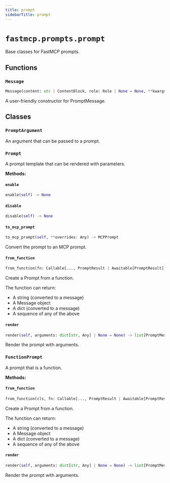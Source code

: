 ```yaml
---
title: prompt
sidebarTitle: prompt
---
```


# `fastmcp.prompts.prompt`


Base classes for FastMCP prompts.

## Functions

### `Message` <sup><a href="https://github.com/pchaganti/gx-fast-mcp/blob/main/src/fastmcp/prompts/prompt.py#L31" target="_blank"><Icon icon="github" style="width: 14px; height: 14px;" /></a></sup>

```python
Message(content: str | ContentBlock, role: Role | None = None, **kwargs: Any) -> PromptMessage
```


A user-friendly constructor for PromptMessage.


## Classes

### `PromptArgument` <sup><a href="https://github.com/pchaganti/gx-fast-mcp/blob/main/src/fastmcp/prompts/prompt.py#L53" target="_blank"><Icon icon="github" style="width: 14px; height: 14px;" /></a></sup>


An argument that can be passed to a prompt.


### `Prompt` <sup><a href="https://github.com/pchaganti/gx-fast-mcp/blob/main/src/fastmcp/prompts/prompt.py#L65" target="_blank"><Icon icon="github" style="width: 14px; height: 14px;" /></a></sup>


A prompt template that can be rendered with parameters.


**Methods:**

#### `enable` <sup><a href="https://github.com/pchaganti/gx-fast-mcp/blob/main/src/fastmcp/prompts/prompt.py#L72" target="_blank"><Icon icon="github" style="width: 14px; height: 14px;" /></a></sup>

```python
enable(self) -> None
```

#### `disable` <sup><a href="https://github.com/pchaganti/gx-fast-mcp/blob/main/src/fastmcp/prompts/prompt.py#L80" target="_blank"><Icon icon="github" style="width: 14px; height: 14px;" /></a></sup>

```python
disable(self) -> None
```

#### `to_mcp_prompt` <sup><a href="https://github.com/pchaganti/gx-fast-mcp/blob/main/src/fastmcp/prompts/prompt.py#L88" target="_blank"><Icon icon="github" style="width: 14px; height: 14px;" /></a></sup>

```python
to_mcp_prompt(self, **overrides: Any) -> MCPPrompt
```

Convert the prompt to an MCP prompt.


#### `from_function` <sup><a href="https://github.com/pchaganti/gx-fast-mcp/blob/main/src/fastmcp/prompts/prompt.py#L113" target="_blank"><Icon icon="github" style="width: 14px; height: 14px;" /></a></sup>

```python
from_function(fn: Callable[..., PromptResult | Awaitable[PromptResult]], name: str | None = None, title: str | None = None, description: str | None = None, tags: set[str] | None = None, enabled: bool | None = None, meta: dict[str, Any] | None = None) -> FunctionPrompt
```

Create a Prompt from a function.

The function can return:
- A string (converted to a message)
- A Message object
- A dict (converted to a message)
- A sequence of any of the above


#### `render` <sup><a href="https://github.com/pchaganti/gx-fast-mcp/blob/main/src/fastmcp/prompts/prompt.py#L141" target="_blank"><Icon icon="github" style="width: 14px; height: 14px;" /></a></sup>

```python
render(self, arguments: dict[str, Any] | None = None) -> list[PromptMessage]
```

Render the prompt with arguments.


### `FunctionPrompt` <sup><a href="https://github.com/pchaganti/gx-fast-mcp/blob/main/src/fastmcp/prompts/prompt.py#L149" target="_blank"><Icon icon="github" style="width: 14px; height: 14px;" /></a></sup>


A prompt that is a function.


**Methods:**

#### `from_function` <sup><a href="https://github.com/pchaganti/gx-fast-mcp/blob/main/src/fastmcp/prompts/prompt.py#L155" target="_blank"><Icon icon="github" style="width: 14px; height: 14px;" /></a></sup>

```python
from_function(cls, fn: Callable[..., PromptResult | Awaitable[PromptResult]], name: str | None = None, title: str | None = None, description: str | None = None, tags: set[str] | None = None, enabled: bool | None = None, meta: dict[str, Any] | None = None) -> FunctionPrompt
```

Create a Prompt from a function.

The function can return:
- A string (converted to a message)
- A Message object
- A dict (converted to a message)
- A sequence of any of the above


#### `render` <sup><a href="https://github.com/pchaganti/gx-fast-mcp/blob/main/src/fastmcp/prompts/prompt.py#L315" target="_blank"><Icon icon="github" style="width: 14px; height: 14px;" /></a></sup>

```python
render(self, arguments: dict[str, Any] | None = None) -> list[PromptMessage]
```

Render the prompt with arguments.

